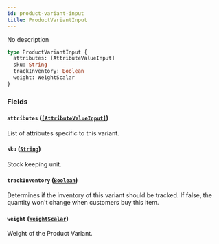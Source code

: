 ```yaml
---
id: product-variant-input
title: ProductVariantInput
---
```


No description

```graphql
type ProductVariantInput {
  attributes: [AttributeValueInput]
  sku: String
  trackInventory: Boolean
  weight: WeightScalar
}
```

### Fields

#### `attributes` ([`[AttributeValueInput]`](/developer/api-reference/inputs/attribute-value-input.mdx))

List of attributes specific to this variant.

#### `sku` ([`String`](/developer/api-reference/scalars/string.mdx))

Stock keeping unit.

#### `trackInventory` ([`Boolean`](/developer/api-reference/scalars/boolean.mdx))

Determines if the inventory of this variant should be tracked. If false, the quantity won't change when customers buy this item.

#### `weight` ([`WeightScalar`](/developer/api-reference/scalars/weight-scalar.mdx))

Weight of the Product Variant.
